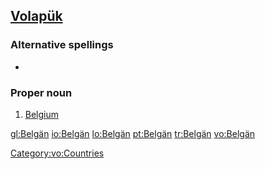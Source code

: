 ==[[Volapük]]==

===Alternative spellings===
* {{l|vo|Belgayn}}

===Proper noun===
{{infl|vo|proper noun}}

# [[Belgium]]

[[Category:vo:Countries]]

[[gl:Belgän]]
[[io:Belgän]]
[[lo:Belgän]]
[[pt:Belgän]]
[[tr:Belgän]]
[[vo:Belgän]]